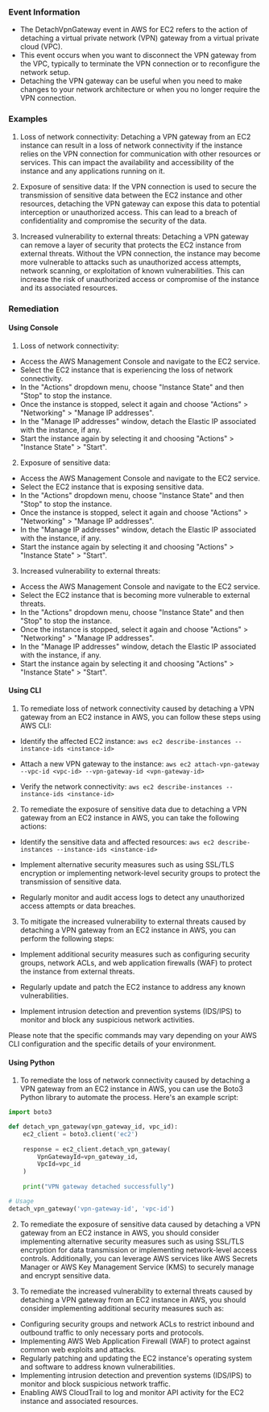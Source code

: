 
### Event Information

- The DetachVpnGateway event in AWS for EC2 refers to the action of detaching a virtual private network (VPN) gateway from a virtual private cloud (VPC).
- This event occurs when you want to disconnect the VPN gateway from the VPC, typically to terminate the VPN connection or to reconfigure the network setup.
- Detaching the VPN gateway can be useful when you need to make changes to your network architecture or when you no longer require the VPN connection.


### Examples

1. Loss of network connectivity: Detaching a VPN gateway from an EC2 instance can result in a loss of network connectivity if the instance relies on the VPN connection for communication with other resources or services. This can impact the availability and accessibility of the instance and any applications running on it.

2. Exposure of sensitive data: If the VPN connection is used to secure the transmission of sensitive data between the EC2 instance and other resources, detaching the VPN gateway can expose this data to potential interception or unauthorized access. This can lead to a breach of confidentiality and compromise the security of the data.

3. Increased vulnerability to external threats: Detaching a VPN gateway can remove a layer of security that protects the EC2 instance from external threats. Without the VPN connection, the instance may become more vulnerable to attacks such as unauthorized access attempts, network scanning, or exploitation of known vulnerabilities. This can increase the risk of unauthorized access or compromise of the instance and its associated resources.

### Remediation

#### Using Console

1. Loss of network connectivity:
- Access the AWS Management Console and navigate to the EC2 service.
- Select the EC2 instance that is experiencing the loss of network connectivity.
- In the "Actions" dropdown menu, choose "Instance State" and then "Stop" to stop the instance.
- Once the instance is stopped, select it again and choose "Actions" > "Networking" > "Manage IP addresses".
- In the "Manage IP addresses" window, detach the Elastic IP associated with the instance, if any.
- Start the instance again by selecting it and choosing "Actions" > "Instance State" > "Start".

2. Exposure of sensitive data:
- Access the AWS Management Console and navigate to the EC2 service.
- Select the EC2 instance that is exposing sensitive data.
- In the "Actions" dropdown menu, choose "Instance State" and then "Stop" to stop the instance.
- Once the instance is stopped, select it again and choose "Actions" > "Networking" > "Manage IP addresses".
- In the "Manage IP addresses" window, detach the Elastic IP associated with the instance, if any.
- Start the instance again by selecting it and choosing "Actions" > "Instance State" > "Start".

3. Increased vulnerability to external threats:
- Access the AWS Management Console and navigate to the EC2 service.
- Select the EC2 instance that is becoming more vulnerable to external threats.
- In the "Actions" dropdown menu, choose "Instance State" and then "Stop" to stop the instance.
- Once the instance is stopped, select it again and choose "Actions" > "Networking" > "Manage IP addresses".
- In the "Manage IP addresses" window, detach the Elastic IP associated with the instance, if any.
- Start the instance again by selecting it and choosing "Actions" > "Instance State" > "Start".

#### Using CLI

1. To remediate loss of network connectivity caused by detaching a VPN gateway from an EC2 instance in AWS, you can follow these steps using AWS CLI:

- Identify the affected EC2 instance: `aws ec2 describe-instances --instance-ids <instance-id>`

- Attach a new VPN gateway to the instance: `aws ec2 attach-vpn-gateway --vpc-id <vpc-id> --vpn-gateway-id <vpn-gateway-id>`

- Verify the network connectivity: `aws ec2 describe-instances --instance-ids <instance-id>`

2. To remediate the exposure of sensitive data due to detaching a VPN gateway from an EC2 instance in AWS, you can take the following actions:

- Identify the sensitive data and affected resources: `aws ec2 describe-instances --instance-ids <instance-id>`

- Implement alternative security measures such as using SSL/TLS encryption or implementing network-level security groups to protect the transmission of sensitive data.

- Regularly monitor and audit access logs to detect any unauthorized access attempts or data breaches.

3. To mitigate the increased vulnerability to external threats caused by detaching a VPN gateway from an EC2 instance in AWS, you can perform the following steps:

- Implement additional security measures such as configuring security groups, network ACLs, and web application firewalls (WAF) to protect the instance from external threats.

- Regularly update and patch the EC2 instance to address any known vulnerabilities.

- Implement intrusion detection and prevention systems (IDS/IPS) to monitor and block any suspicious network activities.

Please note that the specific commands may vary depending on your AWS CLI configuration and the specific details of your environment.

#### Using Python

1. To remediate the loss of network connectivity caused by detaching a VPN gateway from an EC2 instance in AWS, you can use the Boto3 Python library to automate the process. Here's an example script:

```python
import boto3

def detach_vpn_gateway(vpn_gateway_id, vpc_id):
    ec2_client = boto3.client('ec2')
    
    response = ec2_client.detach_vpn_gateway(
        VpnGatewayId=vpn_gateway_id,
        VpcId=vpc_id
    )
    
    print("VPN gateway detached successfully")

# Usage
detach_vpn_gateway('vpn-gateway-id', 'vpc-id')
```

2. To remediate the exposure of sensitive data caused by detaching a VPN gateway from an EC2 instance in AWS, you should consider implementing alternative security measures such as using SSL/TLS encryption for data transmission or implementing network-level access controls. Additionally, you can leverage AWS services like AWS Secrets Manager or AWS Key Management Service (KMS) to securely manage and encrypt sensitive data.

3. To remediate the increased vulnerability to external threats caused by detaching a VPN gateway from an EC2 instance in AWS, you should consider implementing additional security measures such as:

- Configuring security groups and network ACLs to restrict inbound and outbound traffic to only necessary ports and protocols.
- Implementing AWS Web Application Firewall (WAF) to protect against common web exploits and attacks.
- Regularly patching and updating the EC2 instance's operating system and software to address known vulnerabilities.
- Implementing intrusion detection and prevention systems (IDS/IPS) to monitor and block suspicious network traffic.
- Enabling AWS CloudTrail to log and monitor API activity for the EC2 instance and associated resources.


